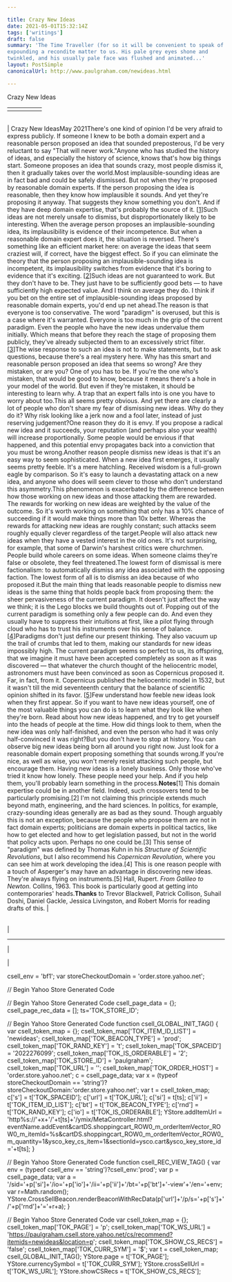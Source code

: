 ```yaml
---

title: Crazy New Ideas
date: 2021-05-01T15:32:14Z
tags: ['writings']
draft: false
summary: 'The Time Traveller (for so it will be convenient to speak of him) was
expounding a recondite matter to us. His pale grey eyes shone and
twinkled, and his usually pale face was flushed and animated...'
layout: PostSimple
canonicalUrl: http://www.paulgraham.com/newideas.html

---
```


 <!-- 
 (new Image).src="https://store.yahoo.net/cgi-bin/refsd?e=http://www.paulgraham.com/newideas.html&h=www.paulgraham.com&v=1.0&dr=" + escape(document.referrer); 
 -->

Crazy New Ideas

|     |     |     |     |     |
| --- | --- | --- | --- | --- |
|     |     |

|     |
| --- |

| Crazy New IdeasMay 2021There's one kind of opinion I'd be very afraid to express publicly.
If someone I knew to be both a domain expert and a reasonable person
proposed an idea that sounded preposterous, I'd be very reluctant
to say "That will never work."Anyone who has studied the history of ideas, and especially the
history of science, knows that's how big things start. Someone
proposes an idea that sounds crazy, most people dismiss it, then
it gradually takes over the world.Most implausible-sounding ideas are in fact bad and could be safely
dismissed. But not when they're proposed by reasonable domain
experts. If the person proposing the idea is reasonable, then they
know how implausible it sounds. And yet they're proposing it anyway.
That suggests they know something you don't. And if they have deep
domain expertise, that's probably the source of it.
[[1](#f1n)]Such ideas are not merely unsafe to dismiss, but disproportionately
likely to be interesting. When the average person proposes an
implausible-sounding idea, its implausibility is evidence of their
incompetence. But when a reasonable domain expert does it, the
situation is reversed. There's something like an efficient market
here: on average the ideas that seem craziest will, if correct,
have the biggest effect. So if you can eliminate the theory that
the person proposing an implausible-sounding idea is incompetent,
its implausibility switches from evidence that it's boring to
evidence that it's exciting.
[[2](#f2n)]Such ideas are not guaranteed to work. But they don't have to be.
They just have to be sufficiently good bets — to have sufficiently
high expected value. And I think on average they do. I think if you
bet on the entire set of implausible-sounding ideas proposed by
reasonable domain experts, you'd end up net ahead.The reason is that everyone is too conservative. The word "paradigm"
is overused, but this is a case where it's warranted. Everyone is
too much in the grip of the current paradigm. Even the people who
have the new ideas undervalue them initially. Which means that
before they reach the stage of proposing them publicly, they've
already subjected them to an excessively strict filter.
[[3](#f3n)]The wise response to such an idea is not to make statements, but
to ask questions, because there's a real mystery here. Why has this
smart and reasonable person proposed an idea that seems so wrong?
Are they mistaken, or are you? One of you has to be. If you're the
one who's mistaken, that would be good to know, because it means
there's a hole in your model of the world. But even if they're
mistaken, it should be interesting to learn why. A trap that an
expert falls into is one you have to worry about too.This all seems pretty obvious. And yet there are clearly a lot of
people who don't share my fear of dismissing new ideas. Why do they
do it? Why risk looking like a jerk now and a fool later, instead
of just reserving judgement?One reason they do it is envy. If you propose a radical new idea
and it succeeds, your reputation (and perhaps also your wealth)
will increase proportionally. Some people would be envious if that
happened, and this potential envy propagates back into a conviction
that you must be wrong.Another reason people dismiss new ideas is that it's an easy way
to seem sophisticated. When a new idea first emerges, it usually
seems pretty feeble. It's a mere hatchling. Received wisdom is a
full-grown eagle by comparison. So it's easy to launch a devastating
attack on a new idea, and anyone who does will seem clever to those
who don't understand this asymmetry.This phenomenon is exacerbated by the difference between how those
working on new ideas and those attacking them are rewarded. The
rewards for working on new ideas are weighted by the value of the
outcome. So it's worth working on something that only has a 10%
chance of succeeding if it would make things more than 10x better.
Whereas the rewards for attacking new ideas are roughly constant;
such attacks seem roughly equally clever regardless of the target.People will also attack new ideas when they have a vested interest
in the old ones. It's not surprising, for example, that some of
Darwin's harshest critics were churchmen. People build whole careers
on some ideas. When someone claims they're false or obsolete, they
feel threatened.The lowest form of dismissal is mere factionalism: to automatically
dismiss any idea associated with the opposing faction. The lowest
form of all is to dismiss an idea because of who proposed it.But the main thing that leads reasonable people to dismiss new ideas
is the same thing that holds people back from proposing them: the
sheer pervasiveness of the current paradigm. It doesn't just affect
the way we think; it is the Lego blocks we build thoughts out of.
Popping out of the current paradigm is something only a few people
can do. And even they usually have to suppress their intuitions at
first, like a pilot flying through cloud who has to trust his
instruments over his sense of balance.
[[4](#f4n)]Paradigms don't just define our present thinking. They also vacuum
up the trail of crumbs that led to them, making our standards for
new ideas impossibly high. The current paradigm seems so perfect
to us, its offspring, that we imagine it must have been accepted
completely as soon as it was discovered — that whatever the church thought
of the heliocentric model, astronomers must have been convinced as
soon as Copernicus proposed it. Far, in fact, from it. Copernicus
published the heliocentric model in 1532, but it wasn't till the
mid seventeenth century that the balance of scientific opinion
shifted in its favor.
[[5](#f5n)]Few understand how feeble new ideas look when they first appear.
So if you want to have new ideas yourself, one of the most valuable
things you can do is to learn what they look like when they're born.
Read about how new ideas happened, and try to get yourself into the
heads of people at the time. How did things look to them, when the
new idea was only half-finished, and even the person who had it was
only half-convinced it was right?But you don't have to stop at history. You can observe big new ideas
being born all around you right now. Just look for a reasonable
domain expert proposing something that sounds wrong.If you're nice, as well as wise, you won't merely resist attacking
such people, but encourage them. Having new ideas is a lonely
business. Only those who've tried it know how lonely. These people
need your help. And if you help them, you'll probably learn something
in the process.**Notes**[1]
This domain expertise could be in another field. Indeed,
such crossovers tend to be particularly promising.[2]
I'm not claiming this principle extends much beyond math,
engineering, and the hard sciences. In politics, for example,
crazy-sounding ideas generally are as bad as they sound. Though
arguably this is not an exception, because the people who propose
them are not in fact domain experts; politicians are domain experts
in political tactics, like how to get elected and how to get
legislation passed, but not in the world that policy acts upon.
Perhaps no one could be.[3]
This sense of "paradigm" was defined by Thomas Kuhn in his
_Structure of Scientific Revolutions_, but I also recommend his
_Copernican Revolution_, where you can see him at work developing the
idea.[4]
This is one reason people with a touch of Asperger's may have
an advantage in discovering new ideas. They're always flying on
instruments.[5]
Hall, Rupert. _From Galileo to Newton._ Collins, 1963. This
book is particularly good at getting into contemporaries' heads.**Thanks** to Trevor Blackwell, Patrick Collison, Suhail Doshi, Daniel
Gackle, Jessica Livingston, and Robert Morris for reading drafts of this. |

|     |
| --- |

|

---

|

|

csell_env = 'bf1';
var storeCheckoutDomain = 'order.store.yahoo.net';

// Begin Yahoo Store Generated Code

// Begin Yahoo Store Generated Code
csell_page_data = {}; csell_page_rec_data = []; ts='TOK_STORE_ID';

// Begin Yahoo Store Generated Code
function csell_GLOBAL_INIT_TAG() { var csell_token_map = {}; csell_token_map['TOK\_ITEM\_ID\_LIST'] = 'newideas'; csell_token_map['TOK\_BEACON\_TYPE'] = 'prod'; csell_token_map['TOK\_RAND\_KEY'] = 't'; csell_token_map['TOK\_SPACEID'] = '2022276099'; csell_token_map['TOK\_IS\_ORDERABLE'] = '2'; csell_token_map['TOK\_STORE\_ID'] = 'paulgraham'; csell_token_map['TOK\_URL'] = ''; csell_token_map['TOK\_ORDER\_HOST'] = 'order.store.yahoo.net'; c = csell_page_data; var x = (typeof storeCheckoutDomain == 'string')?storeCheckoutDomain:'order.store.yahoo.net'; var t = csell_token_map; c['s'] = t['TOK\_SPACEID']; c['url'] = t['TOK\_URL']; c['si'] = t[ts]; c['ii'] = t['TOK\_ITEM\_ID\_LIST']; c['bt'] = t['TOK\_BEACON\_TYPE']; c['rnd'] = t['TOK\_RAND\_KEY']; c['io'] = t['TOK\_IS\_ORDERABLE']; YStore.addItemUrl = 'http%s://'+x+'/'+t[ts]+'/ymix/MetaController.html?eventName.addEvent&cartDS.shoppingcart_ROW0_m_orderItemVector_ROW0_m_itemId=%s&cartDS.shoppingcart_ROW0_m_orderItemVector_ROW0_m_quantity=1&ysco_key_cs_item=1&sectionId=ysco.cart&ysco_key_store_id='+t[ts]; }

// Begin Yahoo Store Generated Code
function csell_REC_VIEW_TAG() { var env = (typeof csell_env == 'string')?csell_env:'prod'; var p = csell_page_data; var a = '/sid='+p['si']+'/io='+p['io']+'/ii='+p['ii']+'/bt='+p['bt']+'-view'+'/en='+env; var r=Math.random(); YStore.CrossSellBeacon.renderBeaconWithRecData(p['url']+'/p/s='+p['s']+'/'+p['rnd']+'='+r+a); }

// Begin Yahoo Store Generated Code
var csell_token_map = {}; csell_token_map['TOK\_PAGE'] = 'p'; csell_token_map['TOK\_WS\_URL'] = 'https://paulgraham.csell.store.yahoo.net/cs/recommend?itemids=newideas&location=p'; csell_token_map['TOK\_SHOW\_CS\_RECS'] = 'false'; csell_token_map['TOK\_CURR\_SYM'] = '$'; var t = csell_token_map; csell_GLOBAL_INIT_TAG(); YStore.page = t['TOK\_PAGE']; YStore.currencySymbol = t['TOK\_CURR\_SYM']; YStore.crossSellUrl = t['TOK\_WS\_URL']; YStore.showCSRecs = t['TOK\_SHOW\_CS\_RECS'];

